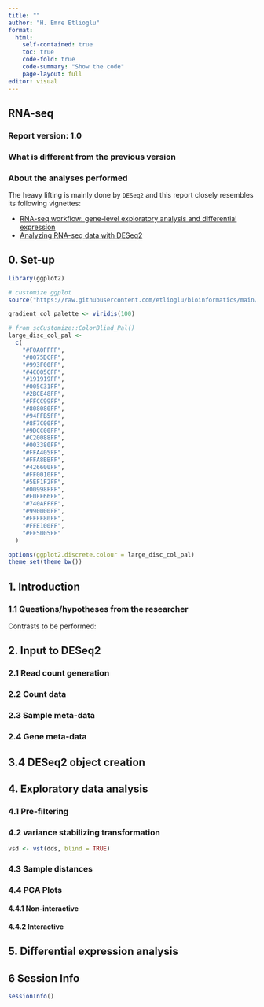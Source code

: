 ```yaml
---
title: ""
author: "H. Emre Etlioglu"
format:
  html:
    self-contained: true
    toc: true
    code-fold: true
    code-summary: "Show the code"
    page-layout: full
editor: visual
---
```


## RNA-seq

### Report version: 1.0

### What is different from the previous version

### About the analyses performed

The heavy lifting is mainly done by `DESeq2` and this report closely resembles its following vignettes:

-   [RNA-seq workflow: gene-level exploratory analysis and differential expression](http://master.bioconductor.org/packages/release/workflows/vignettes/rnaseqGene/inst/doc/rnaseqGene.html)
-   [Analyzing RNA-seq data with DESeq2](https://bioconductor.org/packages/release/bioc/vignettes/DESeq2/inst/doc/DESeq2.html)

## 0. Set-up

```r

library(ggplot2)

# customize ggplot
source("https://raw.githubusercontent.com/etlioglu/bioinformatics/main/templates/customize-ggplot.r")
```

```r

gradient_col_palette <- viridis(100)

# from scCustomize::ColorBlind_Pal()
large_disc_col_pal <-
  c(
    "#F0A0FFFF",
    "#0075DCFF",
    "#993F00FF",
    "#4C005CFF",
    "#191919FF",
    "#005C31FF",
    "#2BCE48FF",
    "#FFCC99FF",
    "#808080FF",
    "#94FFB5FF",
    "#8F7C00FF",
    "#9DCC00FF",
    "#C20088FF",
    "#003380FF",
    "#FFA405FF",
    "#FFA8BBFF",
    "#426600FF",
    "#FF0010FF",
    "#5EF1F2FF",
    "#00998FFF",
    "#E0FF66FF",
    "#740AFFFF",
    "#990000FF",
    "#FFFF80FF",
    "#FFE100FF",
    "#FF5005FF"
  )

options(ggplot2.discrete.colour = large_disc_col_pal)
theme_set(theme_bw())
```

## 1. Introduction

### 1.1 Questions/hypotheses from the researcher

Contrasts to be performed:

## 2. Input to DESeq2

### 2.1 Read count generation

### 2.2 Count data

### 2.3 Sample meta-data

### 2.4 Gene meta-data

## 3.4 DESeq2 object creation

## 4. Exploratory data analysis

### 4.1 Pre-filtering

### 4.2 variance stabilizing transformation

```r

vsd <- vst(dds, blind = TRUE)
```

### 4.3 Sample distances

### 4.4 PCA Plots

#### 4.4.1 Non-interactive

#### 4.4.2 Interactive

## 5. Differential expression analysis

## 6 Session Info

```r

sessionInfo()
```
